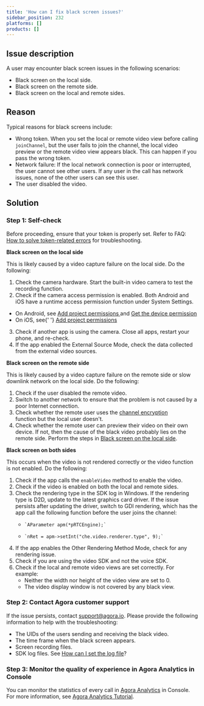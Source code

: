 ```yaml
---
title: 'How can I fix black screen issues?'
sidebar_position: 232
platforms: []
products: []
---
```



## Issue description

A user may encounter black screen issues in the following scenarios:

- Black screen on the local side.
- Black screen on the remote side.
- Black screen on the local and remote sides.

## Reason

Typical reasons for black screens include:

- Wrong token. When you set the local or remote video view before calling `joinChannel`, but the user fails to join the channel, the local video preview or the remote video view appears black. This can happen if you pass the wrong token.
- Network failure: If the local network connection is poor or interrupted, the user cannot see other users. If any user in the call has network issues, none of the other users can see this user.
- The user disabled the video.

## Solution

### Step 1: Self-check

Before proceeding, ensure that your token is properly set. Refer to FAQ: [How to solve token-related errors](https://docs.agora.io/en/All/faq/token_error) for troubleshooting.

**Black screen on the local side**

This is likely caused by a video capture failure on the local side. Do the following:

1. Check the camera hardware. Start the built-in video camera to test the recording function.
2. Check if the camera access permission is enabled. Both Android and iOS have a runtime access permission function under System Settings.

<div class="alert note">
  <ul>
    <li>
      On Android, see
      <a href="https://docs.agora.io/en/Interactive%20Broadcast/start_live_android?platform=Android#add-project-permissions">
        Add project permissions
      </a>
      and
      <a href="https://docs.agora.io/en/Interactive%20Broadcast/start_live_android?platform=Android#3-get-the-device-permission">
        Get the device permission
      </a>
    </li>
    <li>
      On iOS, see{' '}
      <a href="https://docs.agora.io/en/Interactive%20Broadcast/start_live_ios?platform=iOS#add-project-permissions">
        Add project permissions
      </a>
    </li>
  </ul>
</div>

3. Check if another app is using the camera. Close all apps, restart your phone, and re-check.
4. If the app enabled the External Source Mode, check the data collected from the external video sources.

**Black screen on the remote side**

This is likely caused by a video capture failure on the remote side or slow downlink network on the local side. Do the following:

1. Check if the user disabled the remote video.
2. Switch to another network to ensure that the problem is not caused by a poor Internet connection.
3. Check whether the remote user uses the [channel encryption](https://docs.agora.io/en/Video/channel_encryption_windows?platform=Windows) function but the local user doesn't.
4. Check whether the remote user can preview their video on their own device. If not, then the cause of the black video probably lies on the remote side. Perform the steps in <a href="#localblack">Black screen on the local side</a>.

**Black screen on both sides**

This occurs when the video is not rendered correctly or the video function is not enabled. Do the following:

1.  Check if the app calls the `enableVideo` method to enable the video.
2.  Check if the video is enabled on both the local and remote sides.
3.  Check the rendering type in the SDK log in Windows. If the rendering type is D2D, update to the latest graphics card driver. If the issue persists after updating the driver, switch to GDI rendering, which has the app call the following function before the user joins the channel:
    -     `AParameter apm(*pRTCEngine);`
    -     `nRet = apm->setInt("che.video.renderer.type", 9);`
4.  If the app enables the Other Rendering Method Mode, check for any rendering issue.
5.  Check if you are using the video SDK and not the voice SDK.
6.  Check if the local and remote video views are set correctly. For example:
    - Neither the width nor height of the video view are set to 0.
    - The video display window is not covered by any black view.

### Step 2: Contact Agora customer support

If the issue persists, contact support@agora.io. Please provide the following information to help with the troubleshooting:

- The UIDs of the users sending and receiving the black video.
- The time frame when the black screen appears.
- Screen recording files.
- SDK log files. See [How can I set the log file](https://docs.agora.io/en/faq/logfile)?

### Step 3: Monitor the quality of experience in Agora Analytics in Console

You can monitor the statistics of every call in [Agora Analytics](https://dashboard.agora.io/analytics/call/search) in Console. For more information, see [Agora Analytics Tutorial](https://docs.agora.io/en/Agora%20Platform/aa_guide?platform=All%20Platforms).
